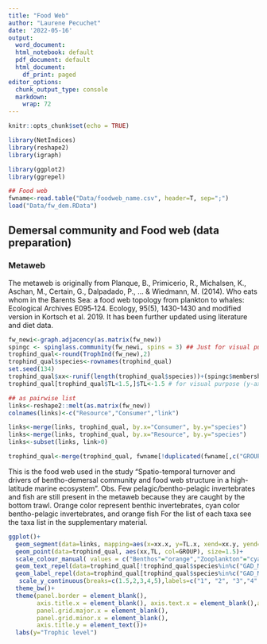 ---
title: "Food Web"
author: "Laurene Pecuchet"
date: '2022-05-16'
output:
  word_document: 
  html_notebook: default
  pdf_document: default
  html_document:
    df_print: paged
editor_options:
  chunk_output_type: console
  markdown: 
    wrap: 72
---

```{r setup, include=FALSE}
knitr::opts_chunk$set(echo = TRUE)
```


```{r, include=FALSE}
library(NetIndices)
library(reshape2)
library(igraph)

library(ggplot2)
library(ggrepel)

## Food web
fwname<-read.table("Data/foodweb_name.csv", header=T, sep=";")
load("Data/fw_dem.RData")

```

## Demersal community and Food web (data preparation)

### Metaweb
The metaweb is originally from Planque, B., Primicerio, R., Michalsen, K., Aschan, M., Certain, G., Dalpadado, P., ... & Wiedmann, M. (2014). Who eats whom in the Barents Sea: a food web topology from plankton to whales: Ecological Archives E095‐124. Ecology, 95(5), 1430-1430 and modified version in Kortsch et al. 2019. It has been further updated using literature and diet data.

```{r }

fw_newi<-graph.adjacency(as.matrix(fw_new))
spingc <- spinglass.community(fw_newi, spins = 3) ## Just for visual purpose, cluster the nodes based on links 
trophind_qual<-round(TrophInd(fw_new),2)
trophind_qual$species<-rownames(trophind_qual)
set.seed(134)
trophind_qual$xx<-runif(length(trophind_qual$species))+(spingc$membership*1.2) # for visual purpose, assign value along axis x
trophind_qual[trophind_qual$TL<1.5,]$TL<-1.5 # for visual purpose (y-axis)

## as pairwise list
links<-reshape2::melt(as.matrix(fw_new))
colnames(links)<-c("Resource","Consumer","link")

links<-merge(links, trophind_qual, by.x="Consumer", by.y="species")
links<-merge(links, trophind_qual, by.x="Resource", by.y="species")
links<-subset(links, link>0)

trophind_qual<-merge(trophind_qual, fwname[!duplicated(fwname[,c("GROUP","ABBREV_SIMPL","Phylum")]),], by.x="species", by.y="ABBREV_SIMPL", all.x=T, all.y=F)

```

This is the food web used in the study "Spatio-temporal turnover and
drivers of bentho-demersal community and food web structure in a
high-latitude marine ecosystem". Obs. Few pelagic/bentho-pelagic
invertebrates and fish are still present in the metaweb because they are
caught by the bottom trawl.
Orange color represent benthic invertebrates, cyan color bentho-pelagic invertebrates, and orange fish
For the list of each taxa see the taxa list in the supplementary material.

```{r fig.cap= "Qualitative simplified demersal meta web" }
ggplot()+
  geom_segment(data=links, mapping=aes(x=xx.x, y=TL.x, xend=xx.y, yend=TL.y), size=0.1, col="grey80") +
  geom_point(data=trophind_qual, aes(xx,TL, col=GROUP), size=1.5)+
  scale_colour_manual( values = c("Benthos"="orange","Zooplankton"="cyan", "Fish"="blue", "Basal"="darkgrey","Mammals"="lightpink","Seabirds"="magenta")) +
  geom_text_repel(data=trophind_qual[!trophind_qual$species%in%c("GAD_MOR", "MEL_AEG","PAR_CAM","CHI_OPI"),], aes(xx,TL, label=species), size=2)+
  geom_label_repel(data=trophind_qual[trophind_qual$species%in%c("GAD_MOR", "MEL_AEG","PAR_CAM","CHI_OPI"),], aes(xx,TL, label=species), size=2)+
   scale_y_continuous(breaks=c(1.5,2,3,4,5),labels=c("1", "2", "3","4","5"))+
  theme_bw()+
  theme(panel.border = element_blank(),
        axis.title.x = element_blank(), axis.text.x = element_blank(),axis.ticks = element_blank(), legend.position = "none",
        panel.grid.major.x = element_blank(),
        panel.grid.minor.x = element_blank(),
        axis.title.y = element_text())+
  labs(y="Trophic level")

```